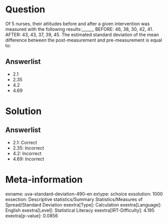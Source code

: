 Question
========

Of 5 nurses, their attitudes before and after a given intervention was measured with the following results:______ BEFORE: 46, 38, 30, 42, 41. AFTER: 43, 43, 37, 39, 45. The estimated standard deviation of the mean difference between the post-measurement and pre-measurement is equal to:

Answerlist
----------

* 2.1
* 2.35
* 4.2
* 4.69

Solution
========

Answerlist
----------

* 2.1: Correct
* 2.35: Incorrect
* 4.2: Incorrect
* 4.69: Incorrect

Meta-information
================
exname: uva-standard-deviation-490-en
extype: schoice
exsolution: 1000
exsection: Descriptive statistics/Summary Statistics/Measures of Spread/Standard Deviation
exextra[Type]: Calculation
exextra[Language]: English
exextra[Level]: Statistical Literacy
exextra[IRT-Difficulty]: 4.195
exextra[p-value]: 0.0856
